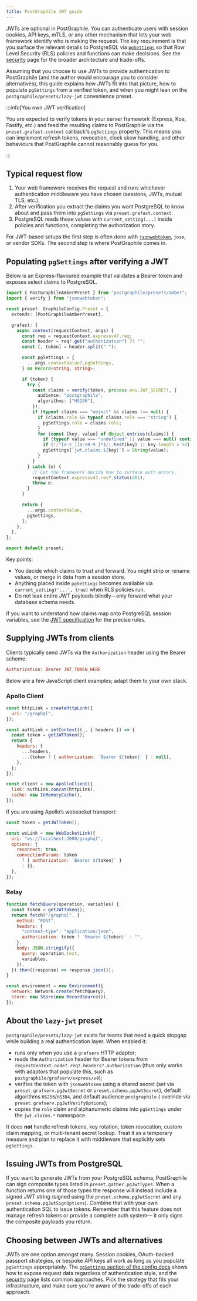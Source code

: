 ```yaml
---
title: PostGraphile JWT guide
---
```


JWTs are optional in PostGraphile. You can authenticate users with session
cookies, API keys, mTLS, or any other mechanism that lets your web framework
identify who is making the request. The key requirement is that you surface the
relevant details to PostgreSQL via [`pgSettings`](./config.mdx#pgsettings) so that
Row Level Security (RLS) policies and functions can make decisions. See the
[security](./security.md) page for the broader architecture and trade-offs.

Assuming that you choose to use JWTs to provide authentication to PostGraphile
(and the author would encourage you to consider alternatives), this guide
explains how JWTs fit into that picture, how to populate `pgSettings` from a
verified token, and when you might lean on the `postgraphile/presets/lazy-jwt`
convenience preset.

:::info[You own JWT verification]

You are expected to verify tokens in your server framework (Express, Koa,
Fastify, etc.) and feed the resulting claims to PostGraphile via the
`preset.grafast.context` callback's `pgSettings` property. This means you can
implement refresh tokens, revocation, clock skew handling, and other behaviours
that PostGraphile cannot reasonably guess for you.

:::

## Typical request flow

1. Your web framework receives the request and runs whichever authentication
   middleware you have chosen (sessions, JWTs, mutual TLS, etc.).
2. After verification you extract the claims you want PostgreSQL to know about
   and pass them into `pgSettings` via `preset.grafast.context`.
3. PostgreSQL reads those values with `current_setting(...)` inside policies and
   functions, completing the authorization story.

For JWT-based setups the first step is often done with
[`jsonwebtoken`](https://github.com/auth0/node-jsonwebtoken), `jose`, or vendor
SDKs. The second step is where PostGraphile comes in.

## Populating `pgSettings` after verifying a JWT

Below is an Express-flavoured example that validates a Bearer token and exposes
select claims to PostgreSQL.

```ts title="graphile.config.ts"
import { PostGraphileAmberPreset } from "postgraphile/presets/amber";
import { verify } from "jsonwebtoken";

const preset: GraphileConfig.Preset = {
  extends: [PostGraphileAmberPreset],

  grafast: {
    async context(requestContext, args) {
      const req = requestContext.expressv4?.req;
      const header = req?.get("authorization") ?? "";
      const [, token] = header.split(" ");

      const pgSettings = {
        ...args.contextValue?.pgSettings,
      } as Record<string, string>;

      if (token) {
        try {
          const claims = verify(token, process.env.JWT_SECRET!, {
            audience: "postgraphile",
            algorithms: ["HS256"],
          });
          if (typeof claims === "object" && claims !== null) {
            if (claims.role && typeof claims.role === "string") {
              pgSettings.role = claims.role;
            }
            for (const [key, value] of Object.entries(claims)) {
              if (typeof value === "undefined" || value === null) continue;
              if (!/^[a-z_][a-z0-9_]*$/i.test(key) || key.length > 52) continue;
              pgSettings[`jwt.claims.${key}`] = String(value);
            }
          }
        } catch (e) {
          // Let the framework decide how to surface auth errors.
          requestContext.expressv4?.res?.status(401);
          throw e;
        }
      }

      return {
        ...args.contextValue,
        pgSettings,
      };
    },
  },
};

export default preset;
```

Key points:

- You decide which claims to trust and forward. You might strip or rename
  values, or merge in data from a session store.
- Anything placed inside `pgSettings` becomes available via
  `current_setting('...', true)` when RLS policies run.
- Do not leak entire JWT payloads blindly—only forward what your database schema needs.

If you want to understand how claims map onto PostgreSQL session variables, see
the [JWT specification](./jwt-specification) for the precise rules.

## Supplying JWTs from clients

Clients typically send JWTs via the `Authorization` header using the Bearer
scheme:

```ini
Authorization: Bearer JWT_TOKEN_HERE
```

Below are a few JavaScript client examples; adapt them to your own stack.

### Apollo Client

```js
const httpLink = createHttpLink({
  uri: "/graphql",
});

const authLink = setContext((_, { headers }) => {
  const token = getJWTToken();
  return {
    headers: {
      ...headers,
      ...(token ? { authorization: `Bearer ${token}` } : null),
    },
  };
});

const client = new ApolloClient({
  link: authLink.concat(httpLink),
  cache: new InMemoryCache(),
});
```

If you are using Apollo’s websocket transport:

```js {5,10}
const token = getJWTToken();

const wsLink = new WebSocketLink({
  uri: "ws://localhost:3000/graphql",
  options: {
    reconnect: true,
    connectionParams: token
      ? { authorization: `Bearer ${token}` }
      : {},
  },
});
```

### Relay

```js
function fetchQuery(operation, variables) {
  const token = getJWTToken();
  return fetch("/graphql", {
    method: "POST",
    headers: {
      "content-type": "application/json",
      authorization: token ? `Bearer ${token}` : "",
    },
    body: JSON.stringify({
      query: operation.text,
      variables,
    }),
  }).then((response) => response.json());
}

const environment = new Environment({
  network: Network.create(fetchQuery),
  store: new Store(new RecordSource()),
});
```

## About the `lazy-jwt` preset

`postgraphile/presets/lazy-jwt` exists for teams that need a quick stopgap while
building a real authentication layer. When enabled it:

- runs only when you use a `grafserv` HTTP adaptor;
- reads the `Authorization` header for Bearer tokens from
  `requestContext.node?.req?.headers?.authorization` (thus only works with
  adaptors that populate this, such as `postgraphile/grafserv/express/v4`);
- verifies the token with `jsonwebtoken` using a shared secret (set via
  `preset.grafserv.pgJwtSecret` or `preset.schema.pgJwtSecret`), default
  algorithms `HS256`/`HS384`, and default audience `postgraphile` ( override via
  `preset.grafserv.pgJwtVerifyOptions`);
- copies the `role` claim and alphanumeric claims into `pgSettings` under the
  `jwt.claims.*` namespace.

It does **not** handle refresh tokens, key rotation, token revocation, custom
claim mapping, or multi-tenant secret lookup. Treat it as a temporary measure
and plan to replace it with middleware that explicitly sets `pgSettings`.

## Issuing JWTs from PostgreSQL

If you want to generate JWTs from your PostgreSQL schema, PostGraphile can sign
composite types listed in `preset.gather.pgJwtTypes`. When a function returns
one of those types the response will instead include a signed JWT string (signed
using the `preset.schema.pgJwtSecret` and any `preset.schema.pgJwtSignOptions`).
Combine that with your own authentication SQL to issue tokens. Remember that
this feature does not manage refresh tokens or provide a complete auth system—
it only signs the composite payloads you return.

## Choosing between JWTs and alternatives

JWTs are one option amongst many. Session cookies, OAuth-backed passport
strategies, or bespoke API keys all work as long as you populate `pgSettings`
appropriately. The
[`pgSettings` section of the config docs](./config.mdx#pgsettings)
shows how to expose request data regardless of authentication style, and the
[security](./security.md) page lists common approaches. Pick the strategy that
fits your infrastructure, and make sure you're aware of the trade-offs of each
approach.
